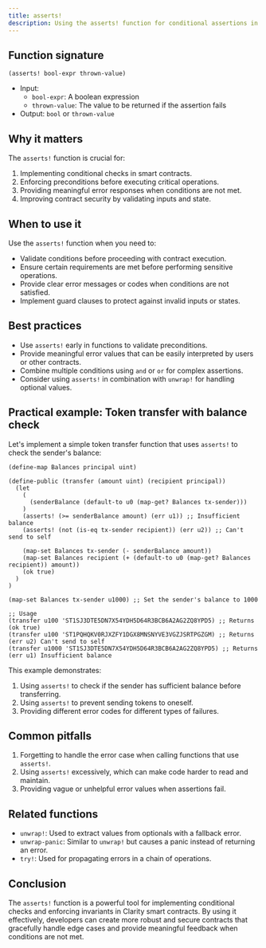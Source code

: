 ```yaml
---
title: asserts!
description: Using the asserts! function for conditional assertions in Clarity smart contracts.
---
```


## Function signature

```clarity
(asserts! bool-expr thrown-value)
```

- Input: 
  - `bool-expr`: A boolean expression
  - `thrown-value`: The value to be returned if the assertion fails
- Output: `bool` or `thrown-value`

## Why it matters

The `asserts!` function is crucial for:

1. Implementing conditional checks in smart contracts.
2. Enforcing preconditions before executing critical operations.
3. Providing meaningful error responses when conditions are not met.
4. Improving contract security by validating inputs and state.

## When to use it

Use the `asserts!` function when you need to:

- Validate conditions before proceeding with contract execution.
- Ensure certain requirements are met before performing sensitive operations.
- Provide clear error messages or codes when conditions are not satisfied.
- Implement guard clauses to protect against invalid inputs or states.

## Best practices

- Use `asserts!` early in functions to validate preconditions.
- Provide meaningful error values that can be easily interpreted by users or other contracts.
- Combine multiple conditions using `and` or `or` for complex assertions.
- Consider using `asserts!` in combination with `unwrap!` for handling optional values.

## Practical example: Token transfer with balance check

Let's implement a simple token transfer function that uses `asserts!` to check the sender's balance:

```clarity
(define-map Balances principal uint)

(define-public (transfer (amount uint) (recipient principal))
  (let
    (
      (senderBalance (default-to u0 (map-get? Balances tx-sender)))
    )
    (asserts! (>= senderBalance amount) (err u1)) ;; Insufficient balance
    (asserts! (not (is-eq tx-sender recipient)) (err u2)) ;; Can't send to self
    
    (map-set Balances tx-sender (- senderBalance amount))
    (map-set Balances recipient (+ (default-to u0 (map-get? Balances recipient)) amount))
    (ok true)
  )
)

(map-set Balances tx-sender u1000) ;; Set the sender's balance to 1000

;; Usage
(transfer u100 'ST1SJ3DTE5DN7X54YDH5D64R3BCB6A2AG2ZQ8YPD5) ;; Returns (ok true)
(transfer u100 'ST1PQHQKV0RJXZFY1DGX8MNSNYVE3VGZJSRTPGZGM) ;; Returns (err u2) Can't send to self
(transfer u1000 'ST1SJ3DTE5DN7X54YDH5D64R3BCB6A2AG2ZQ8YPD5) ;; Returns (err u1) Insufficient balance
```

This example demonstrates:
1. Using `asserts!` to check if the sender has sufficient balance before transferring.
2. Using `asserts!` to prevent sending tokens to oneself.
3. Providing different error codes for different types of failures.

## Common pitfalls

1. Forgetting to handle the error case when calling functions that use `asserts!`.
2. Using `asserts!` excessively, which can make code harder to read and maintain.
3. Providing vague or unhelpful error values when assertions fail.

## Related functions

- `unwrap!`: Used to extract values from optionals with a fallback error.
- `unwrap-panic`: Similar to `unwrap!` but causes a panic instead of returning an error.
- `try!`: Used for propagating errors in a chain of operations.

## Conclusion

The `asserts!` function is a powerful tool for implementing conditional checks and enforcing invariants in Clarity smart contracts. By using it effectively, developers can create more robust and secure contracts that gracefully handle edge cases and provide meaningful feedback when conditions are not met.
